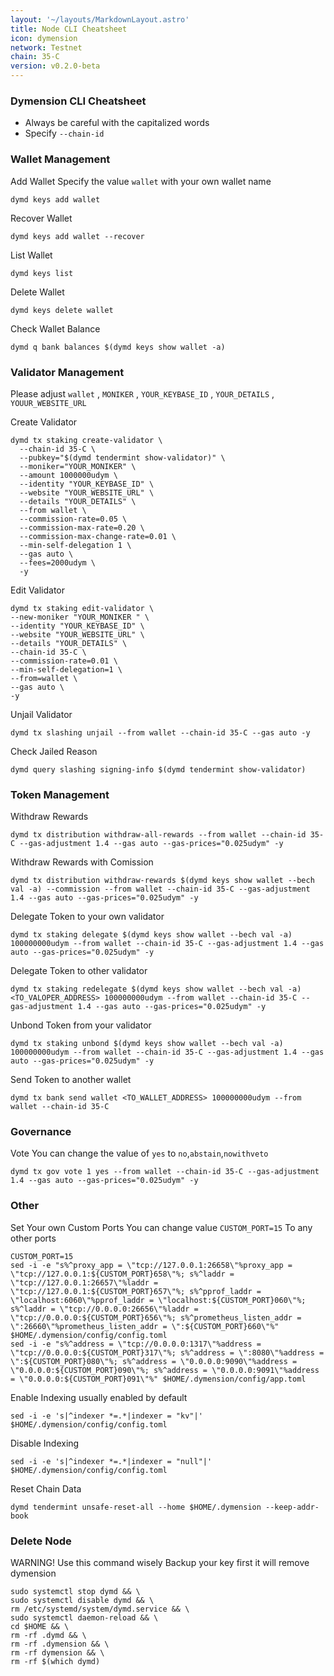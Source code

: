 ```yaml
---
layout: '~/layouts/MarkdownLayout.astro'
title: Node CLI Cheatsheet
icon: dymension
network: Testnet
chain: 35-C
version: v0.2.0-beta
---
```


### Dymension CLI Cheatsheet

- Always be careful with the capitalized words
- Specify `--chain-id`

### Wallet Management

Add Wallet
Specify the value `wallet` with your own wallet name

```
dymd keys add wallet
```

Recover Wallet
```
dymd keys add wallet --recover
```

List Wallet
```
dymd keys list
```

Delete Wallet
```
dymd keys delete wallet
```

Check Wallet Balance
```
dymd q bank balances $(dymd keys show wallet -a)
```

### Validator Management

Please adjust `wallet` , `MONIKER` , `YOUR_KEYBASE_ID` , `YOUR_DETAILS` , `YOUUR_WEBSITE_URL`

Create Validator
```
dymd tx staking create-validator \
  --chain-id 35-C \
  --pubkey="$(dymd tendermint show-validator)" \
  --moniker="YOUR_MONIKER" \
  --amount 1000000udym \
  --identity "YOUR_KEYBASE_ID" \
  --website "YOUR_WEBSITE_URL" \
  --details "YOUR_DETAILS" \
  --from wallet \
  --commission-rate=0.05 \
  --commission-max-rate=0.20 \
  --commission-max-change-rate=0.01 \
  --min-self-delegation 1 \
  --gas auto \
  --fees=2000udym \
  -y
```

Edit Validator
```
dymd tx staking edit-validator \
--new-moniker "YOUR_MONIKER " \
--identity "YOUR_KEYBASE_ID" \
--website "YOUR_WEBSITE_URL" \
--details "YOUR_DETAILS" \
--chain-id 35-C \
--commission-rate=0.01 \
--min-self-delegation=1 \
--from=wallet \
--gas auto \
-y
```


Unjail Validator
```
dymd tx slashing unjail --from wallet --chain-id 35-C --gas auto -y
```

Check Jailed Reason
```
dymd query slashing signing-info $(dymd tendermint show-validator)
```

### Token Management

Withdraw Rewards
```
dymd tx distribution withdraw-all-rewards --from wallet --chain-id 35-C --gas-adjustment 1.4 --gas auto --gas-prices="0.025udym" -y
```

Withdraw Rewards with Comission
```
dymd tx distribution withdraw-rewards $(dymd keys show wallet --bech val -a) --commission --from wallet --chain-id 35-C --gas-adjustment 1.4 --gas auto --gas-prices="0.025udym" -y
```

Delegate Token to your own validator
```
dymd tx staking delegate $(dymd keys show wallet --bech val -a) 100000000udym --from wallet --chain-id 35-C --gas-adjustment 1.4 --gas auto --gas-prices="0.025udym" -y
```

Delegate Token to other validator
```
dymd tx staking redelegate $(dymd keys show wallet --bech val -a) <TO_VALOPER_ADDRESS> 100000000udym --from wallet --chain-id 35-C --gas-adjustment 1.4 --gas auto --gas-prices="0.025udym" -y
```

Unbond Token from your validator
```
dymd tx staking unbond $(dymd keys show wallet --bech val -a) 100000000udym --from wallet --chain-id 35-C --gas-adjustment 1.4 --gas auto --gas-prices="0.025udym" -y
```

Send Token to another wallet
```
dymd tx bank send wallet <TO_WALLET_ADDRESS> 100000000udym --from wallet --chain-id 35-C
```

### Governance 

Vote
You can change the value of `yes` to `no`,`abstain`,`nowithveto`

```
dymd tx gov vote 1 yes --from wallet --chain-id 35-C --gas-adjustment 1.4 --gas auto --gas-prices="0.025udym" -y
```

### Other

Set Your own Custom Ports
You can change value `CUSTOM_PORT=15` To any other ports
```
CUSTOM_PORT=15
sed -i -e "s%^proxy_app = \"tcp://127.0.0.1:26658\"%proxy_app = \"tcp://127.0.0.1:${CUSTOM_PORT}658\"%; s%^laddr = \"tcp://127.0.0.1:26657\"%laddr = \"tcp://127.0.0.1:${CUSTOM_PORT}657\"%; s%^pprof_laddr = \"localhost:6060\"%pprof_laddr = \"localhost:${CUSTOM_PORT}060\"%; s%^laddr = \"tcp://0.0.0.0:26656\"%laddr = \"tcp://0.0.0.0:${CUSTOM_PORT}656\"%; s%^prometheus_listen_addr = \":26660\"%prometheus_listen_addr = \":${CUSTOM_PORT}660\"%" $HOME/.dymension/config/config.toml
sed -i -e "s%^address = \"tcp://0.0.0.0:1317\"%address = \"tcp://0.0.0.0:${CUSTOM_PORT}317\"%; s%^address = \":8080\"%address = \":${CUSTOM_PORT}080\"%; s%^address = \"0.0.0.0:9090\"%address = \"0.0.0.0:${CUSTOM_PORT}090\"%; s%^address = \"0.0.0.0:9091\"%address = \"0.0.0.0:${CUSTOM_PORT}091\"%" $HOME/.dymension/config/app.toml
```

Enable Indexing usually enabled by default
```
sed -i -e 's|^indexer *=.*|indexer = "kv"|' $HOME/.dymension/config/config.toml
```

Disable Indexing
```
sed -i -e 's|^indexer *=.*|indexer = "null"|' $HOME/.dymension/config/config.toml
```

Reset Chain Data
```
dymd tendermint unsafe-reset-all --home $HOME/.dymension --keep-addr-book
```

### Delete Node

WARNING! Use this command wisely 
Backup your key first it will remove dymension

```
sudo systemctl stop dymd && \
sudo systemctl disable dymd && \
rm /etc/systemd/system/dymd.service && \
sudo systemctl daemon-reload && \
cd $HOME && \
rm -rf .dymd && \
rm -rf .dymension && \
rm -rf dymension && \
rm -rf $(which dymd)
```
